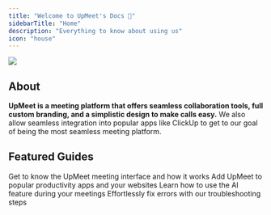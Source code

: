 ```yaml
---
title: "Welcome to UpMeet's Docs 👋"
sidebarTitle: "Home"
description: "Everything to know about using us"
icon: "house"
---
```


<Frame type="glass">
  <img src="/images/2023/meeting-ui.png" />
</Frame>

## About
**UpMeet is a meeting platform that offers seamless collaboration tools, full custom branding, and a simplistic design to make calls easy.**
We also allow seamless integration into popular apps like ClickUp to get to our goal of being the most seamless meeting platform.

## Featured Guides
<CardGroup cols={2}>
  <Card title="Get Started" href="help/basics" icon="circle">
    Get to know the UpMeet meeting interface and how it works
  </Card>
  <Card title="Integrations" href="integrations" icon="grid-round-2-plus">
    Add UpMeet to popular productivity apps and your websites
  </Card>
  <Card title="Using AI in UpMeet" href="help/ai" icon="robot">
    Learn how to use the AI feature during your meetings
  </Card>
  <Card title="Diagnose an Error" href="help/common-errors" icon="circle-exclamation">
    Effortlessly fix errors with our troubleshooting steps
  </Card>
</CardGroup>